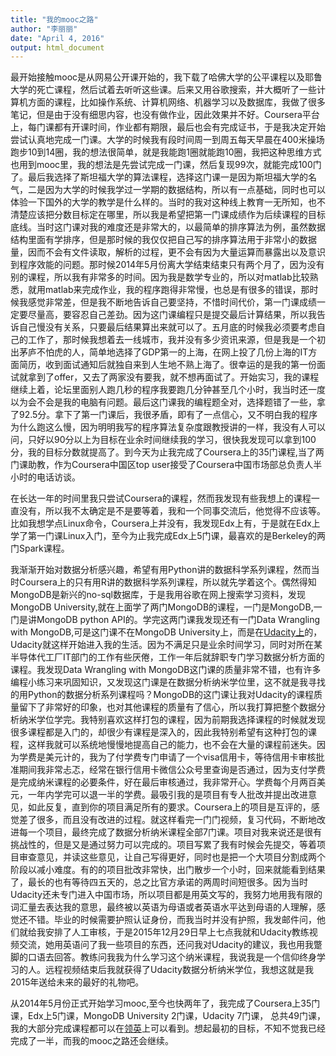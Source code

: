 ```yaml
---
title: "我的mooc之路"
author: "李丽丽"
date: "April 4, 2016"
output: html_document
---
```


最开始接触mooc是从网易公开课开始的，我下载了哈佛大学的公平课程以及耶鲁大学的死亡课程，然后试着去听听这些课。后来又用谷歌搜索，并大概听了一些计算机方面的课程，比如操作系统、计算机网络、机器学习以及数据库，我做了很多笔记，但是由于没有细思内容，也没有做作业，因此效果并不好。Coursera平台上，每门课都有开课时间，作业都有期限，最后也会有完成证书，于是我决定开始尝试认真地完成一门课。大学的时候我有段时间周一到周五每天早晨在400米操场跑步10到14圈，我的想法很简单，就是我能跑1圈就能跑10圈，我把这种思维方式也用到mooc里，我的想法是先尝试完成一门课，然后复现99次，就能完成100门了。最后我选择了斯坦福大学的算法课程，选择这门课一是因为斯坦福大学的名气，二是因为大学的时候我学过一学期的数据结构，所以有一点基础，同时也可以体验一下国外的大学的教学是什么样的。当时的我对这种线上教育一无所知，也不清楚应该把分数目标定在哪里，所以我是希望把第一门课成绩作为后续课程的目标底线。当时这门课对我的难度还是非常大的，以最简单的排序算法为例，虽然数据结构里面有学排序，但是那时候的我仅仅把自己写的排序算法用于非常小的数据量，因而不会有文件读取，解析的过程，更不会有因为大量运算而暴露出以及意识到程序效能的问题。那时候2014年5月份离大学结束结束只有两个月了，因为没有别的课程，所以我有非常多的时间。因为我是数学专业的，所以对matlab比较熟悉，就用matlab来完成作业，我的程序跑得非常慢，也总是有很多的错误，那时候我感觉非常差，但是我不断地告诉自己要坚持，不惜时间代价，第一门课成绩一定要尽量高，要容忍自己差劲。因为这门课编程只是提交最后计算结果，所以我告诉自己慢没有关系，只要最后结果算出来就可以了。五月底的时候我必须要考虑自己的工作了，那时候我想着去一线城市，我并没有多少资讯来源，但是我是一个初出茅庐不怕虎的人，简单地选择了GDP第一的上海，在网上投了几份上海的IT方面简历，收到面试通知后就独自来到人生地不熟上海了。很幸运的是我的第一份面试就拿到了offer，又去了两家没有要我，就不想再面试了。开始实习，我的课程继续上着，论坛里面别人跑几秒的程序我要跑几分钟甚至几个小时，我当时还一度以为会不会是我的电脑有问题。最后这门课我的编程题全对，选择题错了一些，拿了92.5分。拿下了第一门课后，我很矛盾，即有了一点信心，又不明白我的程序为什么跑这么慢，因为明明我写的程序算法复杂度跟教授讲的一样，我没有人可以问，只好以90分以上为目标在业余时间继续我的学习，很快我发现可以拿到100分，我的目标分数就提高了。到今天为止我完成了Coursera上的35门课程,当了两门课助教，作为Coursera中国区top user接受了Coursera中国市场部总负责人半小时的电话访谈。

在长达一年的时间里我只尝试Coursera的课程，然而我发现有些我想上的课程一直没有，所以我不太确定是不是要等着，我和一个同事交流后，他觉得不应该等。比如我想学点Linux命令，Coursera上并没有，我发现Edx上有，于是就在Edx上学了第一门课Linux入门，至今为止我完成Edx上5门课，最喜欢的是Berkeley的两门Spark课程。

我渐渐开始对数据分析感兴趣，希望有用Python讲的数据科学系列课程，然而当时Coursera上的只有用R讲的数据科学系列课程，所以就先学着这个。偶然得知MongoDB是新兴的no-sql数据库，于是我用谷歌在网上搜索学习资料，发现MongoDB University,就在上面学了两门MongoDB的课程，一门是MongoDB,一门是讲MongoDB python API的。学完这两门课我发现还有一门Data Wrangling with MongoDB,可是这门课不在MongoDB University上，而是在[Udacity上](www.udacity.com)的，Udacity就这样开始进入我的生活。因为不满足只是业余时间学习，同时对所在某半导体代工厂IT部门的工作有些厌倦，工作一年后就辞职专门学习数据分析方面的课程。我发现Data Wrangling with MongoDB这门课的质量非常不错，也有许多编程小练习来巩固知识，又发现这门课是在数据分析纳米学位里，这不就是我寻找的用Python的数据分析系列课程吗？MongoDB的这门课让我对Udacity的课程质量留下了非常好的印象，也对其他课程的质量有了信心，所以我打算把整个数据分析纳米学位学完。我特别喜欢这样打包的课程，因为前期我选择课程的时候就发现很多课程都是入门的，却很少有课程是深入的，因此我特别希望有这种打包的课程，这样我就可以系统地慢慢地提高自己的能力，也不会在大量的课程前迷失。因为学费是美元计的，我为了付学费专门申请了一个visa信用卡，等待信用卡审核批准期间我非常忐忑，经常在银行信用卡微信公众号里查询是否通过，因为支付学费是完成纳米课程的必要条件，好在最后审核通过，我非常开心。学费每个月两百美元，一年内学完可以退一半的学费。最吸引我的是项目有专人批改并提出改进意见，如此反复，直到你的项目满足所有的要求。Coursera上的项目是互评的，感觉差了很多，而且没有改进的过程。就这样看完一门门视频，复习代码，不断地改进每一个项目，最终完成了数据分析纳米课程全部7门课。项目对我来说还是很有挑战性的，但是又是通过努力可以完成的。项目写累了我有时候会先提交，等着项目审查意见，并读这些意见，让自己写得更好，同时也是把一个大项目分割成两个阶段以减小难度。有的的项目批改非常快，出门散步一个小时，回来就能看到结果了，最长的也有等待四五天的，总之比官方承诺的两周时间短很多。因为当时Udacity还未专门进入中国市场，所以项目都是用英文写的，我努力地用我有限的词汇量去表达我的意思，最终被以英语为母语或者英语水平达到母语的人理解，感觉还不错。毕业的时候需要护照认证身份，而我当时并没有护照，我发邮件问，他们就给我安排了人工审核，于是2015年12月29日早上七点我就和Udacity教练视频交流，她用英语问了我一些项目的东西，还问我对Udacity的建议，我也用我蹩脚的口语去回答。教练问我我为什么学习这个纳米课程，我说我是一个信仰终身学习的人。远程视频结束后我就获得了Udacity数据分析纳米学位，我想这就是我2015年送给未来的最好的礼物吧。

从2014年5月份正式开始学习mooc,至今也快两年了，我完成了Coursera上35门课，Edx上5门课，MongoDB University 2门课，Udacity 7门课， 总共49门课，我的大部分完成课程都可以在[领英](https://cn.linkedin.com/in/adalee2future)上可以看到。想起最初的目标，不知不觉我已经完成了一半，而我的mooc之路还会继续。